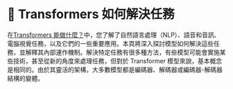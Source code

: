 # 🤗 Transformers 如何解決任務

<Youtube id="zsfR7eY9Uho" />

在[Transformers 能做什麼？](https://huggingface.co/learn/llm-course/chapter1/3)中，您了解了自然語言處理（NLP）、語音和音訊、電腦視覺任務，以及它們的一些重要應用。本頁將深入探討模型如何解決這些任務，並解釋其內部運作機制。解決特定任務有很多種方法，有些模型可能會實施某些技術，甚至從新的角度來處理任務，但對於 Transformer 模型來說，基本概念是相同的。由於其靈活的架構，大多數模型都是編碼器、解碼器或編碼器-解碼器結構的變體。

<Tip>